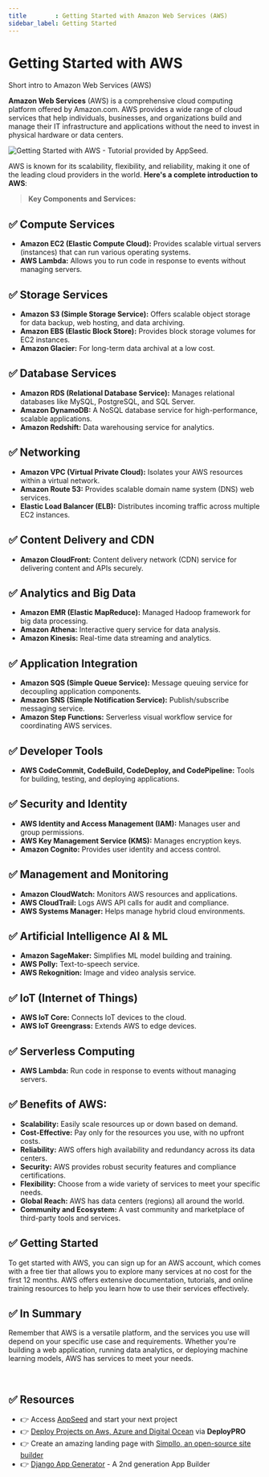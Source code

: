 ```yaml
---
title        : Getting Started with Amazon Web Services (AWS)
sidebar_label: Getting Started 
---
```


# Getting Started with AWS

<SubHeading>Short intro to Amazon Web Services (AWS)</SubHeading>

**Amazon Web Services** (AWS) is a comprehensive cloud computing platform offered by Amazon.com. 
AWS provides a wide range of cloud services that help individuals, businesses, and organizations build and manage their IT infrastructure and applications 
without the need to invest in physical hardware or data centers. 

![Getting Started with AWS - Tutorial provided by AppSeed.](https://github-production-user-asset-6210df.s3.amazonaws.com/51070104/268685319-6971e487-2c9c-4612-8072-25d3ea3d2a42.jpg)

AWS is known for its scalability, flexibility, and reliability, making it one of the leading cloud providers in the world. **Here's a complete introduction to AWS**:

> **Key Components and Services:**

## ✅ **Compute Services**

- **Amazon EC2 (Elastic Compute Cloud):** Provides scalable virtual servers (instances) that can run various operating systems.
- **AWS Lambda:** Allows you to run code in response to events without managing servers.

## ✅ **Storage Services**

- **Amazon S3 (Simple Storage Service):** Offers scalable object storage for data backup, web hosting, and data archiving.
- **Amazon EBS (Elastic Block Store):** Provides block storage volumes for EC2 instances.
- **Amazon Glacier:** For long-term data archival at a low cost.
   
## ✅ **Database Services**

- **Amazon RDS (Relational Database Service):** Manages relational databases like MySQL, PostgreSQL, and SQL Server.
- **Amazon DynamoDB:** A NoSQL database service for high-performance, scalable applications.
- **Amazon Redshift:** Data warehousing service for analytics.

## ✅ **Networking**

- **Amazon VPC (Virtual Private Cloud):** Isolates your AWS resources within a virtual network.
- **Amazon Route 53:** Provides scalable domain name system (DNS) web services.
- **Elastic Load Balancer (ELB):** Distributes incoming traffic across multiple EC2 instances.
   
## ✅ **Content Delivery and CDN**

- **Amazon CloudFront:** Content delivery network (CDN) service for delivering content and APIs securely.

## ✅ **Analytics and Big Data**

- **Amazon EMR (Elastic MapReduce):** Managed Hadoop framework for big data processing.
- **Amazon Athena:** Interactive query service for data analysis.
- **Amazon Kinesis:** Real-time data streaming and analytics.
   
## ✅ **Application Integration**

- **Amazon SQS (Simple Queue Service):** Message queuing service for decoupling application components.
- **Amazon SNS (Simple Notification Service):** Publish/subscribe messaging service.
- **Amazon Step Functions:** Serverless visual workflow service for coordinating AWS services.

## ✅ **Developer Tools**

- **AWS CodeCommit, CodeBuild, CodeDeploy, and CodePipeline:** Tools for building, testing, and deploying applications.

## ✅ **Security and Identity**

- **AWS Identity and Access Management (IAM):** Manages user and group permissions.
- **AWS Key Management Service (KMS):** Manages encryption keys.
- **Amazon Cognito:** Provides user identity and access control.

## ✅ **Management and Monitoring**

- **Amazon CloudWatch:** Monitors AWS resources and applications.
- **AWS CloudTrail:** Logs AWS API calls for audit and compliance.
- **AWS Systems Manager:** Helps manage hybrid cloud environments.

## ✅ **Artificial Intelligence AI & ML**

- **Amazon SageMaker:** Simplifies ML model building and training.
- **AWS Polly:** Text-to-speech service.
- **AWS Rekognition:** Image and video analysis service.

## ✅ **IoT (Internet of Things)**

- **AWS IoT Core:** Connects IoT devices to the cloud.
- **AWS IoT Greengrass:** Extends AWS to edge devices.

## ✅ **Serverless Computing**

- **AWS Lambda:** Run code in response to events without managing servers.

## ✅ **Benefits of AWS:**

- **Scalability:** Easily scale resources up or down based on demand.
- **Cost-Effective:** Pay only for the resources you use, with no upfront costs.
- **Reliability:** AWS offers high availability and redundancy across its data centers.
- **Security:** AWS provides robust security features and compliance certifications.
- **Flexibility:** Choose from a wide variety of services to meet your specific needs.
- **Global Reach:** AWS has data centers (regions) all around the world.
- **Community and Ecosystem:** A vast community and marketplace of third-party tools and services.

## ✅ **Getting Started**

To get started with AWS, you can sign up for an AWS account, which comes with a free tier that allows you to explore many services at no cost for the first 12 months. 
AWS offers extensive documentation, tutorials, and online training resources to help you learn how to use their services effectively.

## ✅ In Summary 

Remember that AWS is a versatile platform, and the services you use will depend on your specific use case and requirements. 
Whether you're building a web application, running data analytics, or deploying machine learning models, AWS has services to meet your needs.

<br />

## ✅ Resources 

- 👉 Access [AppSeed](https://appseed.us/) and start your next project
- 👉 [Deploy Projects on Aws, Azure and Digital Ocean](https://www.docs.deploypro.dev/) via **DeployPRO**
- 👉 Create an amazing landing page with [Simpllo, an open-source site builder](https://www.simpllo.com/)
- 👉 [Django App Generator](https://app-generator.dev/django/) - A 2nd generation App Builder

